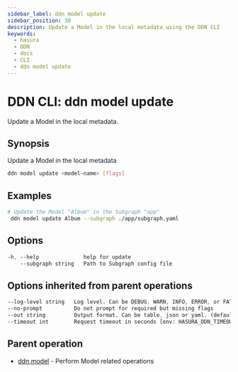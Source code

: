 ```yaml
---
sidebar_label: ddn model update
sidebar_position: 30
description: Update a Model in the local metadata using the DDN CLI
keywords:
  - hasura
  - DDN
  - docs
  - CLI
  - ddn model update
---
```


# DDN CLI: ddn model update

Update a Model in the local metadata.

## Synopsis

Update a Model in the local metadata

```bash
ddn model update <model-name> [flags]
```

## Examples

```bash
# Update the Model "Album" in the Subgraph "app"
 ddn model update Album --subgraph ./app/subgraph.yaml
```

## Options

```sass
-h, --help              help for update
    --subgraph string   Path to Subgraph config file
```

## Options inherited from parent operations

```sass
--log-level string   Log level. Can be DEBUG, WARN, INFO, ERROR, or FATAL. (default "INFO")
--no-prompt          Do not prompt for required but missing flags
--out string         Output format. Can be table, json or yaml. (default "table")
--timeout int        Request timeout in seconds [env: HASURA_DDN_TIMEOUT] (default 100)
```

## Parent operation

- [ddn model](/cli/commands/ddn_model) - Perform Model related operations
